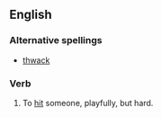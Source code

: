 ==English==

===Alternative spellings===
* [[thwack]]

===Verb===
{{en-verb}}

# To [[hit]] someone, playfully, but hard.